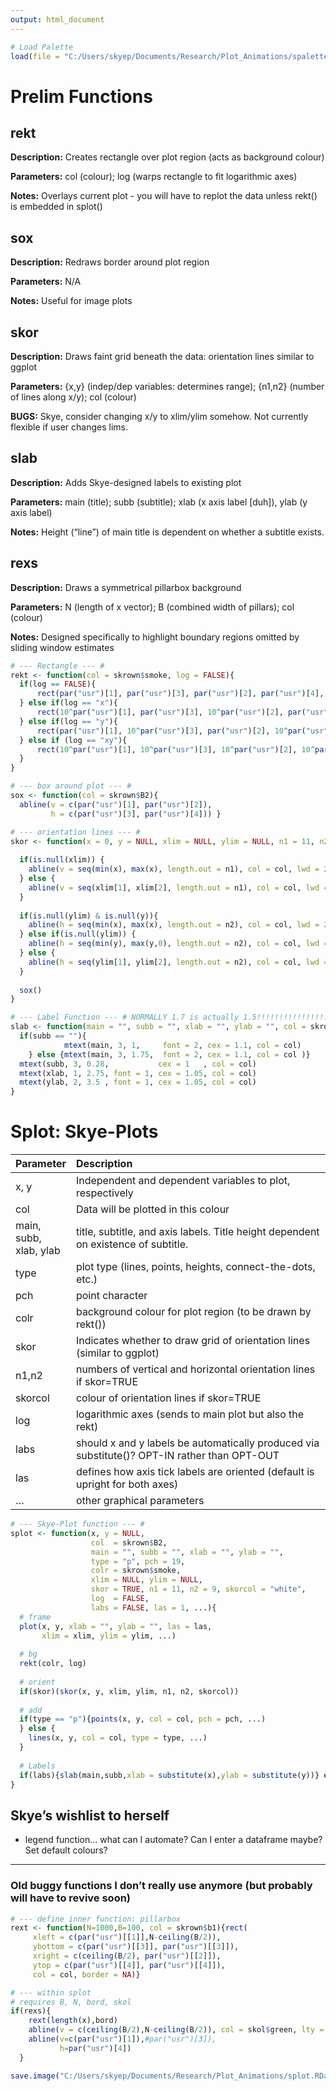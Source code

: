 ```yaml
---
output: html_document
---
```


```r
# Load Palette
load(file = "C:/Users/skyep/Documents/Research/Plot_Animations/spalette.RData")
```

# Prelim Functions

## rekt
**Description:** Creates rectangle over plot region (acts as background colour)

**Parameters:** col (colour); log (warps rectangle to fit logarithmic axes)

**Notes:** Overlays current plot - you will have to replot the data unless rekt() is embedded in splot()


## sox
**Description:** Redraws border around plot region

**Parameters:** N/A

**Notes:** Useful for image plots


## skor
**Description:** Draws faint grid beneath the data: orientation lines similar to ggplot

**Parameters:** {x,y} (indep/dep variables: determines range); {n1,n2} (number of lines along x/y); col (colour)

**BUGS:** Skye, consider changing x/y to xlim/ylim somehow. Not currently flexible if user changes lims. 


## slab
**Description:** Adds Skye-designed labels to existing plot

**Parameters:** main (title); subb (subtitle); xlab (x axis label [duh]), ylab (y axis label)

**Notes:** Height ("line") of main title is dependent on whether a subtitle exists.


## rexs
**Description:** Draws a symmetrical pillarbox background

**Parameters:** N (length of x vector); B (combined width of pillars); col (colour)

**Notes:** Designed specifically to highlight boundary regions omitted by sliding window estimates


```r

# --- Rectangle --- #
rekt <- function(col = skrown$smoke, log = FALSE){
  if(log == FALSE){
      rect(par("usr")[1], par("usr")[3], par("usr")[2], par("usr")[4], col = col)
  } else if(log == "x"){
      rect(10^par("usr")[1], par("usr")[3], 10^par("usr")[2], par("usr")[4], col = col)
  } else if(log == "y"){
      rect(par("usr")[1], 10^par("usr")[3], par("usr")[2], 10^par("usr")[4], col = col)
  } else if (log == "xy"){
      rect(10^par("usr")[1], 10^par("usr")[3], 10^par("usr")[2], 10^par("usr")[4], col = col)
  }
}

# --- box around plot --- #
sox <- function(col = skrown$B2){
  abline(v = c(par("usr")[1], par("usr")[2]),
         h = c(par("usr")[3], par("usr")[4])) }

# --- orientation lines --- #
skor <- function(x = 0, y = NULL, xlim = NULL, ylim = NULL, n1 = 11, n2 = 9, col = "white"){
  
  if(is.null(xlim)) {
    abline(v = seq(min(x), max(x), length.out = n1), col = col, lwd = 2)
  } else {
    abline(v = seq(xlim[1], xlim[2], length.out = n1), col = col, lwd = 2)
  }
  
  if(is.null(ylim) & is.null(y)){
    abline(h = seq(min(x), max(x), length.out = n2), col = col, lwd = 2)
  } else if(is.null(ylim)) {
    abline(h = seq(min(y), max(y,0), length.out = n2), col = col, lwd = 2)
  } else {
    abline(h = seq(ylim[1], ylim[2], length.out = n2), col = col, lwd = 2)
  }
  
  sox()
}

# --- Label Function --- # NORMALLY 1.7 is actually 1.5!!!!!!!!!!!!!!!!!!!
slab <- function(main = "", subb = "", xlab = "", ylab = "", col = skrown$B2){
  if(subb == ""){
            mtext(main, 3, 1,     font = 2, cex = 1.1, col = col)
    } else {mtext(main, 3, 1.75,  font = 2, cex = 1.1, col = col )}
  mtext(subb, 3, 0.28,           cex = 1   , col = col)
  mtext(xlab, 1, 2.75, font = 1, cex = 1.05, col = col)
  mtext(ylab, 2, 3.5 , font = 1, cex = 1.05, col = col)
}

```

# Splot: Skye-Plots

| Parameter | Description                                                                                                     |
|:----------|:----------------------------------------------------------------------------------------------------------------|
| x, y      | Independent and dependent variables to plot, respectively                                                       |
| col       | Data will be plotted in this colour                                                                             |
| main, subb, xlab, ylab | title, subtitle, and axis labels. Title height dependent on existence of subtitle.                 |
| type      | plot type (lines, points, heights, connect-the-dots, etc.)                                                      |
| pch       | point character                                                                                                 |
| colr      | background colour for plot region (to be drawn by rekt())                                                       |
| skor      | Indicates whether to draw grid of orientation lines (similar to ggplot)                                         |
| n1,n2     | numbers of vertical and horizontal orientation lines if skor=TRUE                                               |
| skorcol   | colour of orientation lines if skor=TRUE                                                                        |
| log       | logarithmic axes (sends to main plot but also the rekt)                                                         |
| labs      | should x and y labels be automatically produced via substitute()? OPT-IN rather than OPT-OUT                    |
| las       | defines how axis tick labels are oriented (default is upright for both axes)                                    |
| ...       | other graphical parameters                                                                                      |

```r
# --- Skye-Plot function --- #
splot <- function(x, y = NULL,
                  col  = skrown$B2,
                  main = "", subb = "", xlab = "", ylab = "",
                  type = "p", pch = 19,
                  colr = skrown$smoke,
                  xlim = NULL, ylim = NULL,
                  skor = TRUE, n1 = 11, n2 = 9, skorcol = "white",
                  log  = FALSE,
                  labs = FALSE, las = 1, ...){
  # frame
  plot(x, y, xlab = "", ylab = "", las = las,
       xlim = xlim, ylim = ylim, ...)
  
  # bg
  rekt(colr, log) 
  
  # orient
  if(skor)(skor(x, y, xlim, ylim, n1, n2, skorcol))
  
  # add
  if(type == "p"){points(x, y, col = col, pch = pch, ...)
  } else {
    lines(x, y, col = col, type = type, ...)
  }
  
  # Labels
  if(labs){slab(main,subb,xlab = substitute(x),ylab = substitute(y))} else {slab(main,subb,xlab,ylab)}
}
```

## Skye's wishlist to herself

* legend function... what can I automate? Can I enter a dataframe maybe? Set default colours?

---

### Old buggy functions I don't really use anymore (but probably will have to revive soon)

```r
# --- define inner function: pillarbox 
rext <- function(N=1000,B=100, col = skrown$b1){rect(
     xleft = c(par("usr")[[1]],N-ceiling(B/2)),
     ybottom = c(par("usr")[[3]], par("usr")[[3]]),
     xright = c(ceiling(B/2), par("usr")[[2]]),
     ytop = c(par("usr")[[4]], par("usr")[[4]]),
     col = col, border = NA)}

# --- within splot
# requires B, N, bord, skol
if(rexs){
    rext(length(x),bord)
    abline(v = c(ceiling(B/2),N-ceiling(B/2)), col = skol$green, lty = 2)
    abline(v=c(par("usr")[1]),#par("usr")[3]),
           h=par("usr")[4]) 
  }
```




```r
save.image("C:/Users/skyep/Documents/Research/Plot_Animations/splot.RData")   # General plot directory
```
